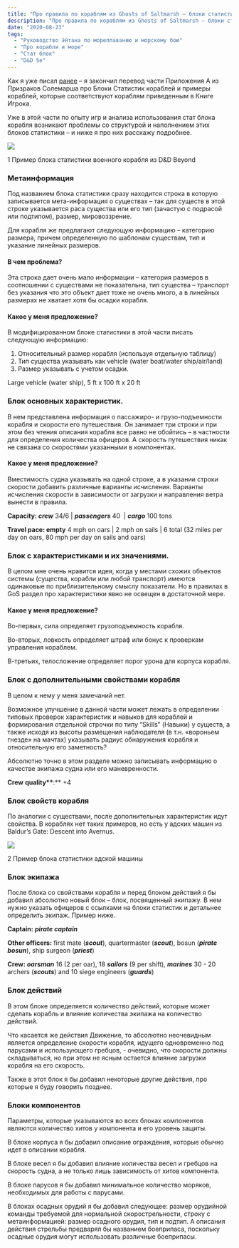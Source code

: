 ```yaml
---
title: "Про правила по кораблям из Ghosts of Saltmarsh – блоки статистик"
description: "Про правила по кораблям из Ghosts of Saltmarsh – блоки статистик"
date: "2020-08-23"
tags:
  - "Руководство Эйтана по мореплаванию и морскому бою"
  - "Про корабли и море"
  - "Стат блок"
  - "D&D 5e"
---
```


Как я уже писал [ранее](https://cyborgsandmages.wordpress.com/2020/08/23/%d0%bf%d1%80%d0%be%d0%b4%d0%be%d0%bb%d0%b6%d0%b5%d0%bd%d0%b8%d0%b5-%d1%80%d0%b0%d0%b1%d0%be%d1%82%d1%8b-%d0%bd%d0%b0%d0%b4-%d0%bf%d0%b5%d1%80%d0%b5%d0%b2%d0%be%d0%b4%d0%be%d0%bc-%d0%bf%d1%80%d0%b0/) – я закончил перевод части Приложения А из Призраков Солемарша про Блоки Статистик кораблей и примеры кораблей, которые соответствуют кораблям приведенным в Книге Игрока.

Уже в этой части по опыту игр и анализа использования стат блока корабля возникают проблемы со структурой и наполнением этих блоков статистики – и ниже я про них расскажу подробнее.

![](https://cyborgsandmages.files.wordpress.com/2020/08/sb1.png?w=643)

1 Пример блока статистики военного корабля из D&D Beyond

### Метаинформация

Под названием блока статистики сразу находится строка в которую записывается мета-информация о существах – так для существ в этой строке указывается раса существа или его тип (зачастую с подрасой или подтипом), размер, мировоззрение.

Для корабля же предлагают следующую информацию – категорию размера, причем определенную по шаблонам существам, тип и указание линейных размеров.

#### В чем проблема?

Эта строка дает очень мало информации – категория размеров в соотношении с существами не показательна, тип существа – транспорт без указания что это объект дает тоже не очень много, а в линейных размерах не хватает хотя бы осадки корабля.

#### Какое у меня предложение?

В модифицированном блоке статистики в этой части писать следующую информацию:

1. Относительный размер корабля (используя отдельную таблицу)
2. Тип существа указывать как vehicle (water boat/water ship/air/land)
3. Размер указывать с учетом осадки.

Large vehicle (water ship), 5 ft x 100 ft x 20 ft

### Блок основных характеристик.

В нем представлена информация о пассажиро- и грузо-подъемности корабля и скорости его путешествия. Он занимает три строки и при этом без чтения описания корабля все равно не обойтись – в частности для определения количества офицеров. А скорость путешествия никак не связана со скоростями указанными в компонентах.

#### Какое у меня предложение?

Вместимость судна указывать на одной строке, а в указании строки скорости добавить различные варианты исчисления. Варианты исчисления скорости в зависимости от загрузки и направления ветра вынести в правила.

**Capacity: _crew_** 34/6 | **_passengers_** 40  | **_cargo_** 100 tons

**Travel pace: empty** 4 mph on oars | 2 mph on sails | 6 total (32 miles per day on oars, 80 mph per day on sails and oars)

### Блок с характеристиками и их значениями.

В целом мне очень нравится идея, когда у местами схожих объектов системы (существа, корабли или любой транспорт) имеются одинаковые по приблизительному смыслу показатели. Но в правилах в GoS раздел про характеристики явно не освещен в достаточной мере.

#### Какое у меня предложение?

Во-первых, сила определяет грузоподъемность корабля.

Во-вторых, ловкость определяет штраф или бонус к проверкам управления кораблем.

В-третьих, телосложение определяет порог урона для корпуса корабля.

### Блок с дополнительными свойствами корабля

В целом к нему у меня замечаний нет.

Возможное улучшение в данной части может лежать в определении типовых проверок характеристик и навыков для кораблей и формирования отдельной строчки по типу “Skills” (Навыки) у существ, а также исходя из высоты размещения наблюдателя (в т.н. «вороньем гнезде» на мачтах) указывать радиус обнаружения корабля и относительную его заметность?

Абсолютно точно в этом разделе можно записывать информацию о качестве экипажа судна или его маневренности.

**Crew** **quality\*\***:\*\* +4

### Блок свойств корабля

По аналогии с существами, после дополнительных характеристик идут свойства. В кораблях нет таких примеров, но есть у адских машин из Baldur’s Gate: Descent into Avernus.

![](https://cyborgsandmages.files.wordpress.com/2020/08/sb2.png?w=643)

2 Пример блока статистики адской машины

### Блок экипажа

После блока со свойствами корабля и перед блоком действий я бы добавил абсолютно новый блок – блок, посвященный экипажу. В нем нужно указать офицеров с ссылками на блоки статистик и детальнее определить экипаж. Пример ниже.

**Captain:** **_pirate captain_**

**Other officers:** first mate (**_scout_**), quartermaster (**_scout_**), bosun (**_pirate_** **_bosun_**), ship surgeon (**_priest_**)

**Crew: _oarsman_** 16 (2 per oar), 18 **_sailors_** (9 per shift), **_marines_** 30 - 20 archers (**_scouts_**) and 10 siege engineers (**_guards_**)

### Блок действий

В этом блоке определяется количество действий, которые может сделать корабль и влияние количества экипажа на количество действий.

Что касается же действия Движение, то абсолютно неочевидным является определение скорости корабля, идущего одновременно под парусами и использующего гребцов, - очевидно, что скорости должны складываться, но при этом не ясным остается влияние загрузки корабля на его скорость.

Также в этот блок я бы добавил некоторые другие действия, про которые я буду говорить позднее.

### Блоки компонентов

Параметры, которые указываются во всех блоках компонентов являются количество хитов у компонента и его уровень защиты.

В блоке корпуса я бы добавил описание ограждения, которые обычно идет в описании корабля.

В блоке весел я бы добавил влияние количества весел и гребцов на скорость судна, а не только лишь зависимость от хитов компонента.

В блоке парусов я бы добавил минимальное количество моряков, необходимых для работы с парусами.

В блоках осадных орудий я бы добавил следующее: размер орудийной команды требуемой для нормальной скорострельности, строку с метаинформацией: размер осадного орудия, тип и подтип. А описания действия стрельбы предварял бы названием боеприпаса, поскольку осадные орудия могут использовать различные боеприпасы.
